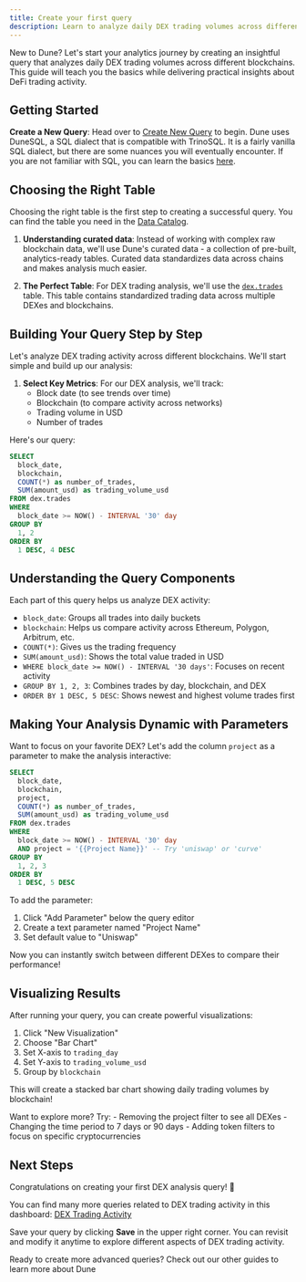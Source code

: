 ```yaml
---
title: Create your first query
description: Learn to analyze daily DEX trading volumes across different blockchains
---
```


New to Dune? Let's start your analytics journey by creating an insightful query that analyzes daily DEX trading volumes across different blockchains. This guide will teach you the basics while delivering practical insights about DeFi trading activity.

## Getting Started

**Create a New Query**: Head over to [Create New Query](https://dune.com/queries) to begin. Dune uses DuneSQL, a SQL dialect that is compatible with TrinoSQL. It is a fairly vanilla SQL dialect, but there are some nuances you will eventually encounter. If you are not familiar with SQL, you can learn the basics [here](https://www.w3schools.com/sql/).

## Choosing the Right Table

Choosing the right table is the first step to creating a successful query. You can find the table you need in the [Data Catalog](/data-catalog).

1. **Understanding curated data**: Instead of working with complex raw blockchain data, we'll use Dune's curated data - a collection of pre-built, analytics-ready tables. Curated data standardizes data across chains and makes analysis much easier.

2. **The Perfect Table**: For DEX trading analysis, we'll use the [`dex.trades`](data-catalog/curated/dex-trades/evm/dex-trades) table. This table contains standardized trading data across multiple DEXes and blockchains.

## Building Your Query Step by Step

Let's analyze DEX trading activity across different blockchains. We'll start simple and build up our analysis:

1. **Select Key Metrics**: For our DEX analysis, we'll track:
   - Block date (to see trends over time)
   - Blockchain (to compare activity across networks)
   - Trading volume in USD
   - Number of trades

Here's our query:

```sql
SELECT
  block_date,
  blockchain,
  COUNT(*) as number_of_trades,
  SUM(amount_usd) as trading_volume_usd
FROM dex.trades
WHERE
  block_date >= NOW() - INTERVAL '30' day
GROUP BY
  1, 2
ORDER BY
  1 DESC, 4 DESC
```


<DuneEmbed qID="4601471" vID="7669409" height="400px" />

## Understanding the Query Components

Each part of this query helps us analyze DEX activity:

- `block_date`: Groups all trades into daily buckets
- `blockchain`: Helps us compare activity across Ethereum, Polygon, Arbitrum, etc.
- `COUNT(*)`: Gives us the trading frequency
- `SUM(amount_usd)`: Shows the total value traded in USD
- `WHERE block_date >= NOW() - INTERVAL '30 days'`: Focuses on recent activity
- `GROUP BY 1, 2, 3`: Combines trades by day, blockchain, and DEX
- `ORDER BY 1 DESC, 5 DESC`: Shows newest and highest volume trades first

## Making Your Analysis Dynamic with Parameters

Want to focus on your favorite DEX? Let's add the column `project` as a parameter to make the analysis interactive:

```sql
SELECT
  block_date,
  blockchain,
  project,
  COUNT(*) as number_of_trades,
  SUM(amount_usd) as trading_volume_usd
FROM dex.trades
WHERE
  block_date >= NOW() - INTERVAL '30' day
  AND project = '{{Project Name}}' -- Try 'uniswap' or 'curve'
GROUP BY
  1, 2, 3
ORDER BY
  1 DESC, 5 DESC
```

To add the parameter:

1. Click "Add Parameter" below the query editor
2. Create a text parameter named "Project Name"
3. Set default value to "Uniswap"

Now you can instantly switch between different DEXes to compare their performance!

<DuneEmbed qID="4601551" vID="7669621" height="400px" />

## Visualizing Results

After running your query, you can create powerful visualizations:

1. Click "New Visualization"
2. Choose "Bar Chart"
3. Set X-axis to `trading_day`
4. Set Y-axis to `trading_volume_usd`
5. Group by `blockchain`

This will create a stacked bar chart showing daily trading volumes by blockchain!

<DuneEmbed qID="4601471" vID="7669323" height="400px" />

<Note>
  Want to explore more? Try: 
- Removing the project filter to see all DEXes 
- Changing the time period to 7 days or 90 days 
- Adding token filters to focus on specific cryptocurrencies
</Note>

## Next Steps

Congratulations on creating your first DEX analysis query! 🎉

You can find many more queries related to DEX trading activity in this dashboard: [DEX Trading Activity](https://dune.com/hagaetc/dex-metrics)

Save your query by clicking **Save** in the upper right corner. You can revisit and modify it anytime to explore different aspects of DEX trading activity.

<Note>
  Ready to create more advanced queries? Check out our other guides to learn
  more about Dune
</Note>
